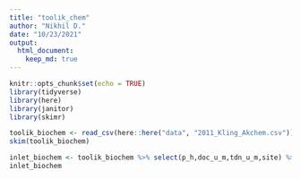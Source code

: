 ```yaml
---
title: "toolik_chem"
author: "Nikhil D."
date: "10/23/2021"
output:  
  html_document:
    keep_md: true
---
```


```r
knitr::opts_chunk$set(echo = TRUE)
library(tidyverse)
library(here)
library(janitor)
library(skimr)

```

```r

toolik_biochem <- read_csv(here::here("data", "2011_Kling_Akchem.csv")) %>% clean_names
skim(toolik_biochem)

inlet_biochem <- toolik_biochem %>% select(p_h,doc_u_m,tdn_u_m,site) %>% filter(site=='Toolik Inlet')
inlet_biochem
```

